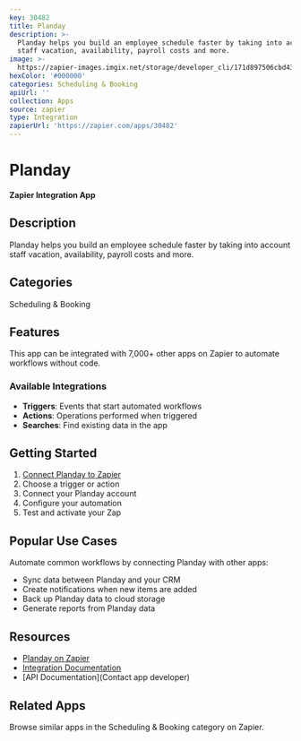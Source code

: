 ```yaml
---
key: 30482
title: Planday
description: >-
  Planday helps you build an employee schedule faster by taking into account
  staff vacation, availability, payroll costs and more.
image: >-
  https://zapier-images.imgix.net/storage/developer_cli/171d897506cbd4312d79623459e212b9.png?auto=format%2Ccompress&ixlib=python-3.0.0&q=50
hexColor: '#000000'
categories: Scheduling & Booking
apiUrl: ''
collection: Apps
source: zapier
type: Integration
zapierUrl: 'https://zapier.com/apps/30482'
---
```

# Planday

**Zapier Integration App**

## Description

Planday helps you build an employee schedule faster by taking into account staff vacation, availability, payroll costs and more.

## Categories

Scheduling & Booking

## Features

This app can be integrated with 7,000+ other apps on Zapier to automate workflows without code.

### Available Integrations

- **Triggers**: Events that start automated workflows
- **Actions**: Operations performed when triggered
- **Searches**: Find existing data in the app

## Getting Started

1. [Connect Planday to Zapier](https://zapier.com/apps/30482)
2. Choose a trigger or action
3. Connect your Planday account
4. Configure your automation
5. Test and activate your Zap

## Popular Use Cases

Automate common workflows by connecting Planday with other apps:

- Sync data between Planday and your CRM
- Create notifications when new items are added
- Back up Planday data to cloud storage
- Generate reports from Planday data

## Resources

- [Planday on Zapier](https://zapier.com/apps/30482)
- [Integration Documentation](https://zapier.com/apps/30482/integrations)
- [API Documentation](Contact app developer)

## Related Apps

Browse similar apps in the Scheduling & Booking category on Zapier.
